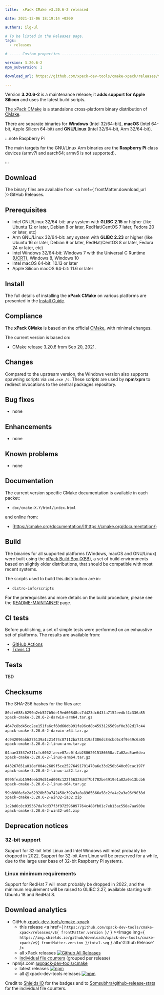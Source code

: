 ```yaml
---
title:  xPack CMake v3.20.6-2 released

date: 2021-12-06 18:19:14 +0200

authors: ilg-ul

# To be listed in the Releases page.
tags:
  - releases

# ----- Custom properties -----------------------------------------------------

version: 3.20.6-2
npm_subversion: 1

download_url: https://github.com/xpack-dev-tools/cmake-xpack/releases/tag/v3.20.6-2/

---
```


Version **3.20.6-2** is a maintenance release; it **adds support for Apple Silicon** and uses the latest build scripts.

<!-- truncate -->


[The xPack CMake](https://xpack-dev-tools.github.io/cmake-xpack)
is a standalone cross-platform binary distribution of
[CMake](https://cmake.org).

There are separate binaries for **Windows** (Intel 32/64-bit),
**macOS** (Intel 64-bit, Apple Silicon 64-bit)
and **GNU/Linux** (Intel 32/64-bit, Arm 32/64-bit).

:::note Raspberry Pi

The main targets for the GNU/Linux Arm
binaries are the **Raspberry Pi** class devices (armv7l and aarch64;
armv6 is not supported).

:::

## Download

The binary files are available from <a href={ frontMatter.download_url }>GitHub Releases</a>.

## Prerequisites

- Intel GNU/Linux 32/64-bit: any system with **GLIBC 2.15** or higher
  (like Ubuntu 12 or later, Debian 8 or later, RedHat/CentOS 7 later,
  Fedora 20 or later, etc)
- Arm GNU/Linux 32/64-bit: any system with **GLIBC 2.23** or higher
  (like Ubuntu 16 or later, Debian 9 or later, RedHat/CentOS 8 or later,
  Fedora 24 or later, etc)
- Intel Windows 32/64-bit: Windows 7 with the Universal C Runtime
  ([UCRT](https://support.microsoft.com/en-us/topic/update-for-universal-c-runtime-in-windows-c0514201-7fe6-95a3-b0a5-287930f3560c)),
  Windows 8, Windows 10
- Intel macOS 64-bit: 10.13 or later
- Apple Silicon macOS 64-bit: 11.6 or later

## Install

The full details of installing the **xPack CMake** on various platforms
are presented in the [Install Guide](/docs/install/).

## Compliance

The **xPack CMake** is based on the official
[CMake](https://cmake.org), with minimal changes.

The current version is based on:

- CMake release
[3.20.6](https://github.com/Kitware/CMake/releases/tag/v3.20.6/)
from Sep 20, 2021.

## Changes

Compared to the upstream version, the Windows version also supports
spawning scripts via `cmd.exe /c`. These scripts are used by **npm**/**xpm**
to redirect invocations to the central packages repository.

## Bug fixes

- none

## Enhancements

- none

## Known problems

- none

## Documentation

The current version specific CMake documentation is available in each packet:

- `doc/cmake-X.Y/html/index.html`

and online from:

- [https://cmake.org/documentation/](https://cmake.org/documentation/)

## Build

The binaries for all supported platforms
(Windows, macOS and GNU/Linux) were built using the
[xPack Build Box (XBB)](https://xpack.github.io/xbb/), a set
of build environments based on slightly older distributions, that should be
compatible with most recent systems.

The scripts used to build this distribution are in:

- `distro-info/scripts`

For the prerequisites and more details on the build procedure, please see the
[README-MAINTAINER](https://github.com/xpack-dev-tools/cmake-xpack/blob/xpack/README-MAINTAINER.md) page.

## CI tests

Before publishing, a set of simple tests were performed on an exhaustive
set of platforms. The results are available from:

- [GitHub Actions](https://github.com/xpack-dev-tools/cmake-xpack/actions/)
- [Travis CI](https://app.travis-ci.com/github/xpack-dev-tools/cmake-xpack/builds/)

## Tests

TBD

## Checksums

The SHA-256 hashes for the files are:

```txt
80cfe688c6290a2eb527b5de19ed60848cc7d423dc643fa7152eedbf4c336a85
xpack-cmake-3.20.6-2-darwin-arm64.tar.gz

4647c8bd45cc2ee151fa6cf60d60db991fa96cd8b4593126569af0e382d17c44
xpack-cmake-3.20.6-2-darwin-x64.tar.gz

4c942096abb275139a1c21474c87112ba731419af386dc84cbd6c4f9e49c6a05
xpack-cmake-3.20.6-2-linux-arm.tar.gz

04aae33537e211cfc6062faece07ac0f4ab28062015186658ac7a02ad5ae6dea
xpack-cmake-3.20.6-2-linux-arm64.tar.gz

d43267651a018ef004e2689f5ce25276491701470a6e33d250b640c69cac197f
xpack-cmake-3.20.6-2-linux-ia32.tar.gz

0995feab1594eeb39d51ed008c122f56328d4f7bf702be4919e1a82a0e13bcb6
xpack-cmake-3.20.6-2-linux-x64.tar.gz

59b8906e6e2a62920b59a742458c392a3a0a8965666a58c2fa4e2a3a96f9038d
xpack-cmake-3.20.6-2-win32-ia32.zip

1c2bd6c8c035367da7dd37f3f972596097764c488fb01c7eb13ac558a7aa900e
xpack-cmake-3.20.6-2-win32-x64.zip

```

## Deprecation notices

### 32-bit support

Support for 32-bit Intel Linux and Intel Windows will most probably
be dropped in 2022. Support for 32-bit Arm Linux will be preserved
for a while, due to the large user base of 32-bit Raspberry Pi systems.

### Linux minimum requirements

Support for RedHat 7 will most probably be dropped in 2022, and the
minimum requirement will be raised to GLIBC 2.27, available starting
with Ubuntu 18 and RedHat 8.

## Download analytics

- GitHub [xpack-dev-tools/cmake-xpack](https://github.com/xpack-dev-tools/cmake-xpack/)
  - this release <a href={ `https://github.com/xpack-dev-tools/cmake-xpack/releases/v${ frontMatter.version }/` } ><Image img={ `https://img.shields.io/github/downloads/xpack-dev-tools/cmake-xpack/v${ frontMatter.version }/total.svg` } alt='Github Release' /></a>
  - all xPack releases [![Github All Releases](https://img.shields.io/github/downloads/xpack-dev-tools/cmake-xpack/total.svg)](https://github.com/xpack-dev-tools/cmake-xpack/releases/)
  - [individual file counters](https://somsubhra.github.io/github-release-stats/?username=xpack-dev-tools&repository=cmake-xpack) (grouped per release)
- npmjs.com [@xpack-dev-tools/cmake](https://www.npmjs.com/package/@xpack-dev-tools/cmake)
  - latest releases [![npm](https://img.shields.io/npm/dw/@xpack-dev-tools/cmake.svg)](https://www.npmjs.com/package/@xpack-dev-tools/cmake/)
  - all @xpack-dev-tools releases [![npm](https://img.shields.io/npm/dt/@xpack-dev-tools/cmake.svg)](https://www.npmjs.com/package/@xpack-dev-tools/cmake/)

Credit to [Shields IO](https://shields.io) for the badges and to
[Somsubhra/github-release-stats](https://github.com/Somsubhra/github-release-stats)
for the individual file counters.
